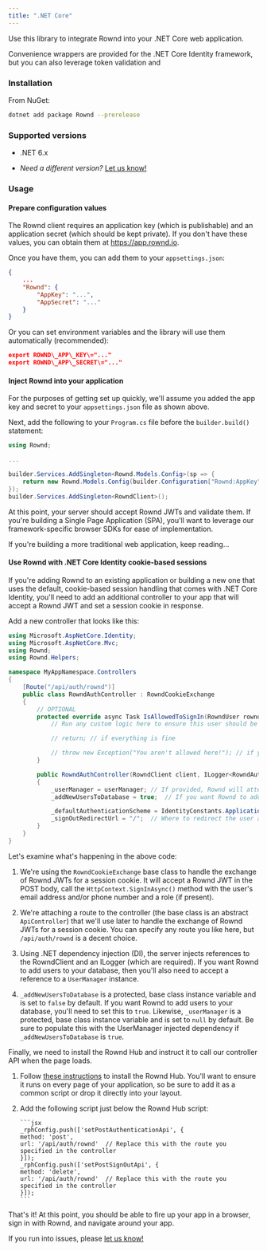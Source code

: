 ```yaml
---
title: ".NET Core"
---
```


Use this library to integrate Rownd into your .NET Core web application.

Convenience wrappers are provided for the .NET Core Identity framework, but you
can also leverage token validation and

### Installation

From NuGet:

```bash
dotnet add package Rownd --prerelease
```

### Supported versions

- .NET 6.x

- _Need a different version?_
  [Let us know!](https://github.com/rownd/dotnet/issues/new)

### Usage

#### Prepare configuration values

The Rownd client requires an application key (which is publishable) and an
application secret (which should be kept private). If you don't have these
values, you can obtain them at https://app.rownd.io.

Once you have them, you can add them to your `appsettings.json`:

```json
{
    ...
    "Rownd": {
        "AppKey": "...",
        "AppSecret": "..."
    }
}
```

Or you can set environment variables and the library will use them automatically
(recommended):

```json
export ROWND\_APP\_KEY\="..."
export ROWND\_APP\_SECRET\="..."
```

#### Inject Rownd into your application

For the purposes of getting set up quickly, we'll assume you added the app key
and secret to your `appsettings.json` file as shown above.

Next, add the following to your `Program.cs` file before the `builder.build()`
statement:

```cs
using Rownd;

...

builder.Services.AddSingleton<Rownd.Models.Config>(sp => {
    return new Rownd.Models.Config(builder.Configuration["Rownd:AppKey"], builder.Configuration["Rownd:AppSecret"]);
});
builder.Services.AddSingleton<RowndClient>();
```

At this point, your server should accept Rownd JWTs and validate them. If you're
building a Single Page Application (SPA), you'll want to leverage our
framework-specific browser SDKs for ease of implementation.

If you're building a more traditional web application, keep reading...

#### Use Rownd with .NET Core Identity cookie-based sessions

If you're adding Rownd to an existing application or building a new one that
uses the default, cookie-based session handling that comes with .NET Core
Identity, you'll need to add an additional controller to your app that will
accept a Rownd JWT and set a session cookie in response.

Add a new controller that looks like this:

```cs
using Microsoft.AspNetCore.Identity;
using Microsoft.AspNetCore.Mvc;
using Rownd;
using Rownd.Helpers;

namespace MyAppNamespace.Controllers
{
    [Route("/api/auth/rownd")]
    public class RowndAuthController : RowndCookieExchange
    {
        // OPTIONAL
        protected override async Task IsAllowedToSignIn(RowndUser rowndUser) {
            // Run any custom logic here to ensure this user should be allowed to sign in.

            // return; // if everything is fine

            // throw new Exception("You aren't allowed here!"); // if you want to prevent the user from signing in
        }

        public RowndAuthController(RowndClient client, ILogger<RowndAuthController> logger, UserManager<IdentityUser> userManager) : base(client, logger)
        {
            _userManager = userManager; // If provided, Rownd will attempt to match the incoming user with an existing user in the database.
            _addNewUsersToDatabase = true;  // If you want Rownd to add new users to the database when they're first authenticated, set this to `true` (requires `_userManager`)

            _defaultAuthenticationScheme = IdentityConstants.ApplicationScheme;  // Sets the authentication scheme (default: `IdentityConstants.ApplicationScheme`)
            _signOutRedirectUrl = "/";  // Where to redirect the user after signing out (default: "/")
        }
    }
}
```

Let's examine what's happening in the above code:

1.  We're using the `RowndCookieExchange` base class to handle the exchange of
    Rownd JWTs for a session cookie. It will accept a Rownd JWT in the POST
    body, call the `HttpContext.SignInAsync()` method with the user's email
    address and/or phone number and a role (if present).

2.  We're attaching a route to the controller (the base class is an abstract
    `ApiController`) that we'll use later to handle the exchange of Rownd JWTs
    for a session cookie. You can specify any route you like here, but
    `/api/auth/rownd` is a decent choice.

3.  Using .NET dependency injection (DI), the server injects references to the
    RowndClient and an ILogger (which are required). If you want Rownd to add
    users to your database, then you'll also need to accept a reference to a
    `UserManager` instance.

4.  `_addNewUsersToDatabase` is a protected, base class instance variable and is
    set to `false` by default. If you want Rownd to add users to your database,
    you'll need to set this to `true`. Likewise, `_userManager` is a protected,
    base class instance variable and is set to `null` by default. Be sure to
    populate this with the UserManager injected dependency if
    `_addNewUsersToDatabase` is `true`.

Finally, we need to install the Rownd Hub and instruct it to call our controller
API when the page loads.

1.  Follow
    [these instructions](https://docs.rownd.io/rownd/sdk-reference/web/javascript-browser)
    to install the Rownd Hub. You'll want to ensure it runs on every page of
    your application, so be sure to add it as a common script or drop it
    directly into your layout.

2.  Add the following script just below the Rownd Hub script:

        ```jsx
        _rphConfig.push(['setPostAuthenticationApi', {
        method: 'post',
        url: '/api/auth/rownd'  // Replace this with the route you specified in the controller
        }]);
        _rphConfig.push(['setPostSignOutApi', {
        method: 'delete',
        url: '/api/auth/rownd'  // Replace this with the route you specified in the controller
        }]);
        ```

That's it! At this point, you should be able to fire up your app in a browser,
sign in with Rownd, and navigate around your app.

If you run into issues, please
[let us know!](https://github.com/rownd/dotnet/issues/new)
